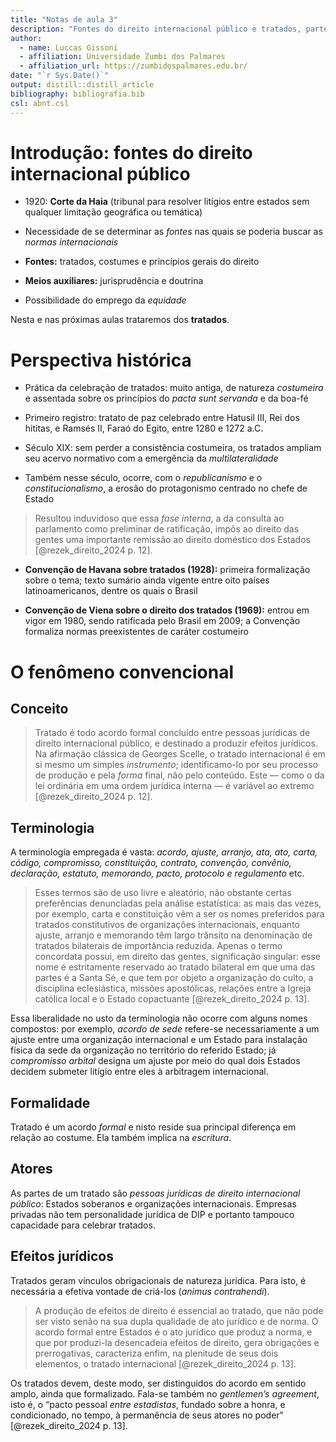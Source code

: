 ```yaml
---
title: "Notas de aula 3"
description: "Fontes do direito internacional público e tratados, parte 1"
author:
  - name: Luccas Gissoni
  - affiliation: Universidade Zumbi dos Palmares
  - affiliation_url: https://zumbidospalmares.edu.br/
date: "`r Sys.Date()`"
output: distill::distill_article
bibliography: bibliografia.bib
csl: abnt.csl
---
```


# Introdução: fontes do direito internacional público

-   1920: **Corte da Haia** (tribunal para resolver litígios entre
    estados sem qualquer limitação geográfica ou temática)

-   Necessidade de se determinar as *fontes* nas quais se poderia buscar
    as *normas internacionais*

-   **Fontes:** tratados, costumes e princípios gerais do direito

-   **Meios auxiliares:** jurisprudência e doutrina

-   Possibilidade do emprego da *equidade*

Nesta e nas próximas aulas trataremos dos **tratados**.

# Perspectiva histórica

-   Prática da celebração de tratados: muito antiga, de natureza
    *costumeira* e assentada sobre os princípios do *pacta sunt
    servanda* e da boa-fé

-   Primeiro registro: tratato de paz celebrado entre Hatusil III, Rei
    dos hititas, e Ramsés II, Faraó do Egito, entre 1280 e 1272 a.C.

-   Século XIX: sem perder a consistência costumeira, os tratados
    ampliam seu acervo normativo com a emergência da *multilateralidade*

-   Também nesse século, ocorre, com o *republicanismo* e o
    *constitucionalismo*, a erosão do protagonismo centrado no chefe de
    Estado

> Resultou induvidoso que essa *fase interna*, a da consulta ao
> parlamento como preliminar de ratificação, impôs ao direito das gentes
> uma importante remissão ao direito doméstico dos Estados
> [@rezek_direito_2024 p. 12].

-   **Convenção de Havana sobre tratados (1928):** primeira formalização
    sobre o tema; texto sumário ainda vigente entre oito países
    latinoamericanos, dentre os quais o Brasil

-   **Convenção de Viena sobre o direito dos tratados (1969):** entrou
    em vigor em 1980, sendo ratificada pelo Brasil em 2009; a Convenção
    formaliza normas preexistentes de caráter costumeiro

# O fenômeno convencional

## Conceito

> Tratado é todo acordo formal concluído entre pessoas jurídicas de
> direito internacional público, e destinado a produzir efeitos
> jurídicos. Na afirmação clássica de Georges Scelle, o tratado
> internacional é em si mesmo um simples *instrumento*; identificamo-lo
> por seu processo de produção e pela *forma* final, não pelo conteúdo.
> Este --- como o da lei ordinária em uma ordem jurídica interna --- é
> variável ao extremo [@rezek_direito_2024 p. 12].

## Terminologia

A terminologia empregada é vasta: *acordo, ajuste, arranjo, ata, ato,
carta, código, compromisso, constituição, contrato, convenção, convênio,
declaração, estatuto, memorando, pacto, protocolo e regulamento* etc.

> Esses termos são de uso livre e aleatório, não obstante certas
> preferências denunciadas pela análise estatística: as mais das vezes,
> por exemplo, carta e constituição vêm a ser os nomes preferidos para
> tratados constitutivos de organizações internacionais, enquanto
> ajuste, arranjo e memorando têm largo trânsito na denominação de
> tratados bilaterais de importância reduzida. Apenas o termo concordata
> possui, em direito das gentes, significação singular: esse nome é
> estritamente reservado ao tratado bilateral em que uma das partes é a
> Santa Sé, e que tem por objeto a organização do culto, a disciplina
> eclesiástica, missões apostólicas, relações entre a Igreja católica
> local e o Estado copactuante [@rezek_direito_2024 p. 13].

Essa liberalidade no usto da terminologia não ocorre com alguns nomes
compostos: por exemplo, *acordo de sede* refere-se necessariamente a um
ajuste entre uma organização internacional e um Estado para instalação
física da sede da organização no território do referido Estado; já
*compromisso arbital* designa um ajuste por meio do qual dois Estados
decidem submeter litígio entre eles à arbitragem internacional.

## Formalidade

Tratado é um acordo *formal* e nisto reside sua principal diferença em
relação ao costume. Ela também implica na *escritura*.

## Atores

As partes de um tratado são *pessoas jurídicas de direito internacional
público*: Estados soberanos e organizações internacionais. Empresas
privadas não tem personalidade jurídica de DIP e portanto tampouco
capacidade para celebrar tratados.

## Efeitos jurídicos

Tratados geram vínculos obrigacionais de natureza jurídica. Para isto, é
necessária a efetiva vontade de criá-los (*animus contrahendi*).

> A produção de efeitos de direito é essencial ao tratado, que não pode
> ser visto senão na sua dupla qualidade de ato jurídico e de norma. O
> acordo formal entre Estados é o ato jurídico que produz a norma, e que
> por produzi-la desencadeia efeitos de direito, gera obrigações e
> prerrogativas, caracteriza enfim, na plenitude de seus dois elementos,
> o tratado internacional [@rezek_direito_2024 p. 13].

Os tratados devem, deste modo, ser distinguidos do acordo em sentido
amplo, ainda que formalizado. Fala-se também no *gentlemen's agreement*,
isto é, o "pacto pessoal *entre estadistas*, fundado sobre a honra, e
condicionado, no tempo, à permanência de seus atores no poder\"
[@rezek_direito_2024 p. 13].